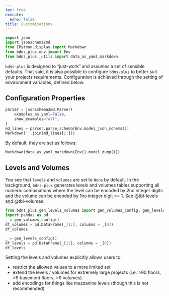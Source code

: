 ```yaml
---
toc: true
execute:
  echo: false
title: Customisations
---
```



```python
import json
import jsonschema2md
from IPython.display import Markdown
from bdns_plus.env import Env
from bdns_plus._utils import data_as_yaml_markdown

```

`bdns-plus` is designed to "just-work" and assumes a set of sensible defaults.
That said, it is also possible to configure `bdns-plus` to better suit your projects requirements.
Configuration is achieved through the setting of environment variables, defined below.

## Configuration Properties
```python
parser = jsonschema2md.Parser(
    examples_as_yaml=False,
    show_examples="all",
)
md_lines = parser.parse_schema(Env.model_json_schema())
Markdown(''.join(md_lines[2:]))
```

By default, they are set as follows:

```python
Markdown(data_as_yaml_markdown(Env().model_dump()))
```

## Levels and Volumes

You see that `levels` and `volumes` are set to `None` by default.
In the background, `bdns-plus` generates levels and volumes tables supporting
all numeric combinations where the level can be encoded by 2no integer digits
and the volume can be encoded by 1no integer digit >= 1. See @tbl-levels and @tbl-volumes.

```python
from bdns_plus.gen_levels_volumes import gen_volumes_config, gen_levels_config
import pandas as pd
_ = gen_volumes_config()
df_volumes = pd.DataFrame(_[1:], columns = _[0])
df_volumes
```


```python
_ = gen_levels_config()
df_levels = pd.DataFrame(_[1:], columns = _[0])
df_levels
```


Setting the levels and volumes explicitly allows users to:

- restrict the allowed values to a more limited set
- extend the levels / volumes for extremely large projects 
(i.e. >90 floors, >9 basement floors, >9 volumes).
- add encodings for things like mezzanine levels (though this is not recommended)




